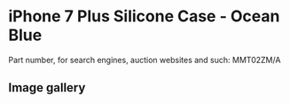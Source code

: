 
# iPhone 7 Plus Silicone Case - Ocean Blue

Part number, for search engines, auction websites and such: MMT02ZM/A

## Image gallery

<div style={{ width: "768px" }}>
  <GalleryComponent
    images={[
      {
        original: "/everysource/MMT02.png",
        thumbnail: "/everypreview/MMT02.png",
      },
      {
        original: "/everysource/MMT02_AV1_GOLD.png",
        thumbnail: "/everypreview/MMT02_AV1_GOLD.png",
      },
      {
        original: "/everysource/MMT02_AV1_JET_BLACK.png",
        thumbnail: "/everypreview/MMT02_AV1_JET_BLACK.png",
      },
      {
        original: "/everysource/MMT02_AV1_RED.png",
        thumbnail: "/everypreview/MMT02_AV1_RED.png",
      },
      {
        original: "/everysource/MMT02_AV1_SILVER.png",
        thumbnail: "/everypreview/MMT02_AV1_SILVER.png",
      },
      {
        original: "/everysource/MMT02_AV2.png",
        thumbnail: "/everypreview/MMT02_AV2.png",
      }
    ]}
  />
</div>